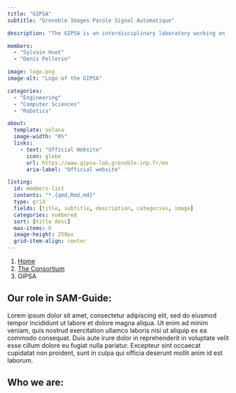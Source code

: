 ```yaml
---
title: "GIPSA"
subtitle: "Grenoble Images Parole Signal Automatique"

description: "The GIPSA is an interdisciplinary laboratory working on ..."

members:
  - "Sylvain Huet"
  - "Denis Pellerin"

image: logo.png
image-alt: "Logo of the GIPSA"

categories:
  - "Engineering"
  - "Computer Sciences"
  - "Robotics"

about:
  template: solana
  image-width: "0%"
  links:
    - text: "Official Website"
      icon: globe
      url: https://www.gipsa-lab.grenoble-inp.fr/en
      aria-label: "Official website"

listing:
  id: members-list
  contents: "*.{qmd,Rmd,md}"
  type: grid
  fields: [title, subtitle, description, categories, image]
  categories: numbered
  sort: [title desc]
  max-items: 6
  image-height: 250px
  grid-item-align: center
---
```


<nav aria-label="breadcrumb">
  <ol class="breadcrumb">
    <li class="breadcrumb-item"><a href="/">Home</a></li>
    <li class="breadcrumb-item"><a href="/content/consortium/">The Consortium</a></li>
    <li class="breadcrumb-item active" aria-current="page">GIPSA</li>
  </ol>
</nav>

## Our role in SAM-Guide:

Lorem ipsum dolor sit amet, consectetur adipiscing elit, sed do eiusmod tempor incididunt ut labore et dolore magna aliqua. Ut enim ad minim veniam, quis nostrud exercitation ullamco laboris nisi ut aliquip ex ea commodo consequat. Duis aute irure dolor in reprehenderit in voluptate velit esse cillum dolore eu fugiat nulla pariatur. Excepteur sint occaecat cupidatat non proident, sunt in culpa qui officia deserunt mollit anim id est laborum.

<!-- To learn more about the lab's broader activities, check out its <a href="https://www.gipsa-lab.grenoble-inp.fr/en" class="btn btn-outline-primary btn-sm">Official Website</a>  -->

## Who we are:

::::{#members-list}
::::